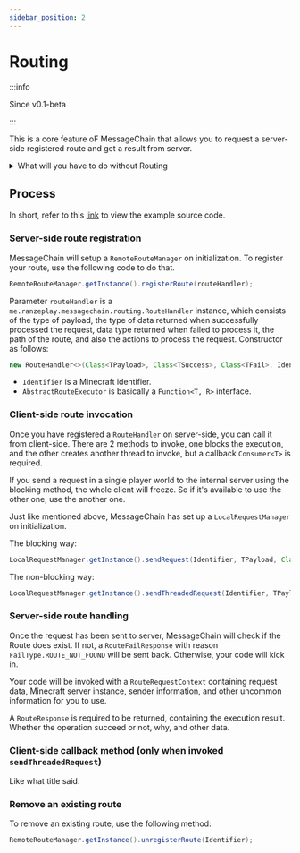 ```yaml
---
sidebar_position: 2
---
```



# Routing

:::info

Since v0.1-beta

:::

This is a core feature oF MessageChain that allows you to request a server-side registered route and get a result from server.

<details>
<summary>What will you have to do without Routing</summary>

Without using Routing, you would have to code like this

<Tabs>
<TabItem value="client-side" label="Client side">

[Click here to see the full file](https://github.com/Ranzeplay/hNation/blob/4f6c028400ac5e1ca7c9a49fd4a7cecd51038531/src/main/java/me/ranzeplay/hnation/features/communication/announcement/client/AnnouncementClientNetworking.java)

```java title="ClientAnnouncementNetworking.java"
private static void pullLatestAnnouncements() {
    var packet = PacketByteBufs.create();
    packet.writeShort(5);
    ClientPlayNetworking.send(AnnouncementIdentifier.PULL_ANNOUNCEMENT_REQUEST, packet);
}

private static void receiveLatestAnnouncements(MinecraftClient client, PacketByteBuf packetByteBuf) {
    assert client.player != null;
    var data = Objects.requireNonNull(packetByteBuf.readNbt());
    var dataList = data.getList("announcements", NbtElement.COMPOUND_TYPE);
    client.player.sendMessage(Text.literal(String.format("Displaying latest %d announcement(s)", dataList.size())));
    for (int i = 0; i < dataList.size(); i++) {
        var entry = dataList.getCompound(i);
        var announcement = new AnnouncementViewModel(entry);
        client.player.sendMessage(Text.literal(announcement.toString()));
    }
}
```
</TabItem>
<TabItem value="server-side" label="Server side">

[Click here to see the full file](https://github.com/Ranzeplay/hNation/blob/4f6c028400ac5e1ca7c9a49fd4a7cecd51038531/src/main/java/me/ranzeplay/hnation/features/communication/announcement/server/ServerAnnouncementNetworking.java#L21)

```java title="ServerAnnouncementNetworking.java"
private static void pushAnnouncements(ServerPlayerEntity sender, PacketByteBuf packetByteBuf) {
    var count = packetByteBuf.readShort();
    var result = new NbtList();
    var dbItems = AnnouncementManager.getInstance().getLatest(count);

    dbItems.stream()
            .map(AnnouncementViewModel::new)
            .forEach(a -> result.add(a.toNbt()));

    var nbt = new NbtCompound();
    nbt.put("announcements", result);
    ServerPlayNetworking.send(sender, AnnouncementIdentifier.PULL_ANNOUNCEMENT_REPLY, PacketByteBufs.create().writeNbt(nbt));
}
```
</TabItem>
</Tabs>

This is so ugly because you have to use at least TWO methods to achieve one function, getting a list of announcements from server.

</details>

## Process

In short, refer to this [link](https://github.com/Ranzeplay/MessageChain/tree/v0.2/src/main/java/me/ranzeplay/messagechain/testing) to view the example source code.

### Server-side route registration

MessageChain will setup a `RemoteRouteManager` on initialization. To register your route, use the following code to do that.

```java
RemoteRouteManager.getInstance().registerRoute(routeHandler);
```

Parameter `routeHandler` is a `me.ranzeplay.messagechain.routing.RouteHandler` instance, which consists of the type of payload,
the type of data returned when successfully processed the request, data type returned when failed to process it, the path of the route,
and also the actions to process the request. Constructor as follows:

```java
new RouteHandler<>(Class<TPayload>, Class<TSuccess>, Class<TFail>, Identifier, AbstractRouteExecutor);
```

- `Identifier` is a Minecraft identifier.
- `AbstractRouteExecutor` is basically a `Function<T, R>` interface.

### Client-side route invocation

Once you have registered a `RouteHandler` on server-side, you can call it from client-side.
There are 2 methods to invoke, one blocks the execution, and the other creates another thread to invoke, but a callback `Consumer<T>` is required.

If you send a request in a single player world to the internal server using the blocking method, the whole client will freeze.
So if it's available to use the other one, use the another one.

Just like mentioned above, MessageChain has set up a `LocalRequestManager` on initialization.

The blocking way:

```java
LocalRequestManager.getInstance().sendRequest(Identifier, TPayload, Class<TPayload>, Class<TFail>);
```

The non-blocking way:

```java
LocalRequestManager.getInstance().sendThreadedRequest(Identifier, TPayload, Class<TPayload>, Class<TFail>, Consumer<RouteResponse<TSuccess, TFail>>);
```

### Server-side route handling

Once the request has been sent to server, MessageChain will check if the Route does exist. If not, a `RouteFailResponse` with reason `FailType.ROUTE_NOT_FOUND` will be sent back.
Otherwise, your code will kick in.

Your code will be invoked with a `RouteRequestContext` containing request data, Minecraft server instance, sender information, and other uncommon information for you to use.

A `RouteResponse` is required to be returned, containing the execution result. Whether the operation succeed or not, why, and other data.

### Client-side callback method (only when invoked `sendThreadedRequest`)

Like what title said.

### Remove an existing route

To remove an existing route, use the following method:

```java
RemoteRouteManager.getInstance().unregisterRoute(Identifier);
```
